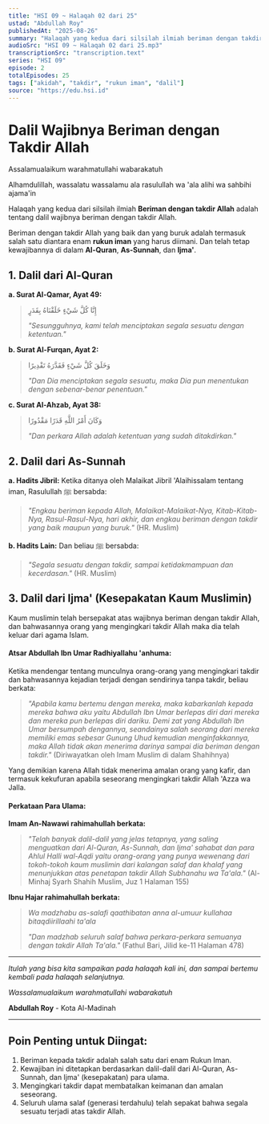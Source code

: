 ```yaml
---
title: "HSI 09 ~ Halaqah 02 dari 25"
ustad: "Abdullah Roy"
publishedAt: "2025-08-26"
summary: "Halaqah yang kedua dari silsilah ilmiah beriman dengan takdir Allah adalah tentang dalil wajibnya beriman dengan takdir Allah."
audioSrc: "HSI 09 ~ Halaqah 02 dari 25.mp3"
transcriptionSrc: "transcription.text"
series: "HSI 09"
episode: 2
totalEpisodes: 25
tags: ["akidah", "takdir", "rukun iman", "dalil"]
source: "https://edu.hsi.id"
---
```


# Dalil Wajibnya Beriman dengan Takdir Allah

Assalamualaikum warahmatullahi wabarakatuh

Alhamdulillah, wassalatu wassalamu ala rasulullah wa 'ala alihi wa sahbihi ajama'in

Halaqah yang kedua dari silsilah ilmiah **Beriman dengan takdir Allah** adalah tentang dalil wajibnya beriman dengan takdir Allah.

Beriman dengan takdir Allah yang baik dan yang buruk adalah termasuk salah satu diantara enam **rukun iman** yang harus diimani. Dan telah tetap kewajibannya di dalam **Al-Quran**, **As-Sunnah**, dan **Ijma'**.

## 1. Dalil dari Al-Quran

**a. Surat Al-Qamar, Ayat 49:**
> إِنَّا كُلَّ شَيْءٍ خَلَقْنَاهُ بِقَدَرٍ
>
> *"Sesungguhnya, kami telah menciptakan segala sesuatu dengan ketentuan."*

**b. Surat Al-Furqan, Ayat 2:**
> وَخَلَقَ كُلَّ شَيْءٍ فَقَدَّرَهُ تَقْدِيرًا
>
> *"Dan Dia menciptakan segala sesuatu, maka Dia pun menentukan dengan sebenar-benar penentuan."*

**c. Surat Al-Ahzab, Ayat 38:**
> وَكَانَ أَمْرُ اللَّهِ قَدَرًا مَقْدُورًا
>
> *"Dan perkara Allah adalah ketentuan yang sudah ditakdirkan."*

## 2. Dalil dari As-Sunnah

**a. Hadits Jibril:**
Ketika ditanya oleh Malaikat Jibril 'Alaihissalam tentang iman, Rasulullah ﷺ bersabda:
> *"Engkau beriman kepada Allah, Malaikat-Malaikat-Nya, Kitab-Kitab-Nya, Rasul-Rasul-Nya, hari akhir, dan engkau beriman dengan takdir yang baik maupun yang buruk."* (HR. Muslim)

**b. Hadits Lain:**
Dan beliau ﷺ bersabda:
> *"Segala sesuatu dengan takdir, sampai ketidakmampuan dan kecerdasan."* (HR. Muslim)

## 3. Dalil dari Ijma' (Kesepakatan Kaum Muslimin)

Kaum muslimin telah bersepakat atas wajibnya beriman dengan takdir Allah, dan bahwasannya orang yang mengingkari takdir Allah maka dia telah keluar dari agama Islam.

#### **Atsar Abdullah Ibn Umar Radhiyallahu 'anhuma:**

Ketika mendengar tentang munculnya orang-orang yang mengingkari takdir dan bahwasannya kejadian terjadi dengan sendirinya tanpa takdir, beliau berkata:
> *"Apabila kamu bertemu dengan mereka, maka kabarkanlah kepada mereka bahwa aku yaitu Abdullah Ibn Umar berlepas diri dari mereka dan mereka pun berlepas diri dariku. Demi zat yang Abdullah Ibn Umar bersumpah dengannya, seandainya salah seorang dari mereka memiliki emas sebesar Gunung Uhud kemudian menginfakkannya, maka Allah tidak akan menerima darinya sampai dia beriman dengan takdir."* (Diriwayatkan oleh Imam Muslim di dalam Shahihnya)

Yang demikian karena Allah tidak menerima amalan orang yang kafir, dan termasuk kekufuran apabila seseorang mengingkari takdir Allah 'Azza wa Jalla.

#### **Perkataan Para Ulama:**

**Imam An-Nawawi rahimahullah berkata:**
> *"Telah banyak dalil-dalil yang jelas tetapnya, yang saling menguatkan dari Al-Quran, As-Sunnah, dan Ijma' sahabat dan para Ahlul Halli wal-Aqdi yaitu orang-orang yang punya wewenang dari tokoh-tokoh kaum muslimin dari kalangan salaf dan khalaf yang menunjukkan atas penetapan takdir Allah Subhanahu wa Ta'ala."* (Al-Minhaj Syarh Shahih Muslim, Juz 1 Halaman 155)

**Ibnu Hajar rahimahullah berkata:**
> *Wa madzhabu as-salafi qaathibatan anna al-umuur kullahaa bitaqdiirillaahi ta'ala*
>
> *"Dan madzhab seluruh salaf bahwa perkara-perkara semuanya dengan takdir Allah Ta'ala."* (Fathul Bari, Jilid ke-11 Halaman 478)

---

*Itulah yang bisa kita sampaikan pada halaqah kali ini, dan sampai bertemu kembali pada halaqah selanjutnya.*

*Wassalamualaikum warahmatullahi wabarakatuh*

**Abdullah Roy** - Kota Al-Madinah

---

## Poin Penting untuk Diingat:

1.  Beriman kepada takdir adalah salah satu dari enam Rukun Iman.
2.  Kewajiban ini ditetapkan berdasarkan dalil-dalil dari Al-Quran, As-Sunnah, dan Ijma' (kesepakatan) para ulama.
3.  Mengingkari takdir dapat membatalkan keimanan dan amalan seseorang.
4.  Seluruh ulama salaf (generasi terdahulu) telah sepakat bahwa segala sesuatu terjadi atas takdir Allah.

